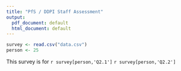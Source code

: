 ```yaml
---
title: "PfS / DDPI Staff Assessment"
output:
  pdf_document: default
  html_document: default
---
```

```r
survey <- read.csv("data.csv")
person <- 25
```

This survey is for `r survey[person,'Q2.1']` `r survey[person,'Q2.2']`

